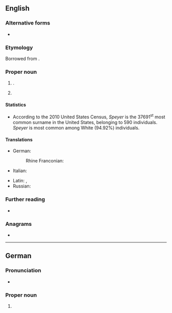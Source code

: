 ==English==
{{wikipedia}}

===Alternative forms===
* {{l|en|Spires}}

===Etymology===
Borrowed from {{bor|en|de|Speyer}}.

===Proper noun===
{{en-proper noun|~|s}}

# {{place|en|city|s/Rhineland-Palatinate|c/Germany}}.
# {{surname|en|[[habitational]]|from=German}}

====Statistics====
* According to the 2010 United States Census, ''Speyer'' is the 37691<sup>st</sup> most common surname in the United States, belonging to 590 individuals. ''Speyer'' is most common among White (94.92%) individuals.

====Translations====
{{trans-top|a city in Germany}}
* German: {{t+|de|Speyer}}
*: Rhine Franconian: {{t|gmw-rfr|Schbaija}} {{qualifier|Palatine}}
* Italian: {{t|it|Spira}}
{{trans-mid}}
* Latin: {{t|la|Spira|f}}, {{t|la|Augusta Nemetum|f}}
* Russian: {{t+|ru|Шпайер|sc=Armn}}
{{trans-bottom}}

===Further reading===
* {{R:en:DAFN}}

===Anagrams===
* {{anagrams|en|a=eeprsy|Peerys|pyrees}}

----

==German==
{{wikipedia|lang=de}}

===Pronunciation===
* {{audio|de|De-Speyer.ogg|Audio}}

===Proper noun===
{{de-proper noun|n}}

# {{place|de|city|s/Rhineland-Palatinate|c/Germany|t=Speyer}}